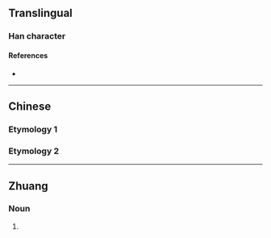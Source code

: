 {{character info}}
==Translingual==

===Han character===
{{Han char|rn=9|rad=人|as=03|sn=5|four=|canj=OF,XXXOF|ids=⿰亻小}}

====References====
* {{Han ref|kx=0094.051|dkj=00392|hdz=10114.010|uh=4EE6|ud=20198}}

----

==Chinese==

===Etymology 1===
{{zh-see|仯|v}}

===Etymology 2===
{{zh-see|矮|ss}}

----

==Zhuang==

===Noun===
{{za-head|noun}}

# {{za-sawndip form of|neux||weak}}